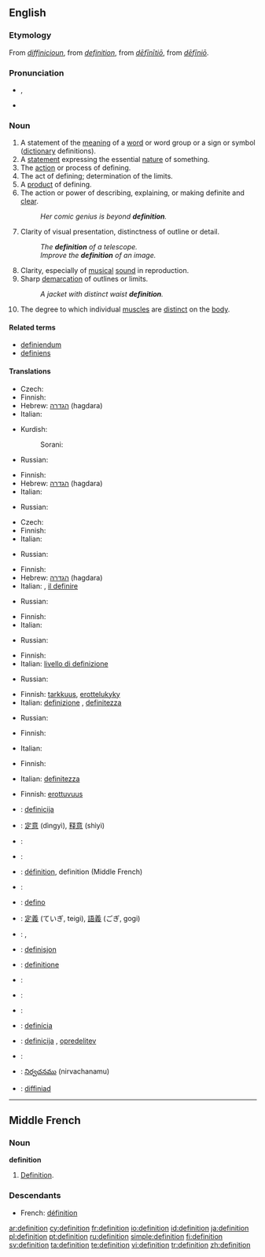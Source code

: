 {{see|définition}}
==English==

{{wikipedia}}

===Etymology===
From {{ME.}} ''[[diffinicioun#Middle English|diffinicioun]]'', from {{MF.}} ''[[#Middle French|definition]]'', from {{L.}} ''[[definitio#Latin|dēfīnītiō]]'', from ''[[definio#Latin|dēfīniō]]''.

===Pronunciation===
* {{IPA|/ˌdɛfɪˈnɪʃən/}}, {{SAMPA|/%defI"nIS@n/}}
* {{audio|en-us-definition.ogg|Audio (US)}}

===Noun===
{{en-noun}}

# A statement of the [[meaning]] of a [[word]] or word group or a sign or symbol ([[dictionary]] definitions).
# A [[statement]] expressing the essential [[nature]] of something.
# The [[action]] or process of defining.
# The act of defining; determination of the limits.
# A [[product]] of defining.
# The action or power of describing, explaining, or making definite and [[clear]].
#: ''Her comic genius is beyond '''definition'''.''
# Clarity of visual presentation, distinctness of outline or detail.
#: ''The '''definition''' of a telescope.''
#: ''Improve the '''definition''' of an image.''
# Clarity, especially of [[musical]] [[sound]] in reproduction.
# Sharp [[demarcation]] of outlines or limits.
#: ''A jacket with distinct waist '''definition'''.''
# {{bodybuilding}} The degree to which individual [[muscle]]s are [[distinct]] on the [[body]].

====Related terms====
* [[definiendum]]
* [[definiens]]

====Translations====
{{trans-top|statement of the meaning of a word or word group or a sign or symbol}}
* Czech: {{t+|cs|definice|f}}
* Finnish: {{t-|fi|määritelmä}}
* Hebrew: [[הגדרה]] (hagdara) {{f}}
* Italian: {{t+|it|definizione|f}}
{{trans-mid}}
* Kurdish: 
*: Sorani: {{t|ku|پێناسه‌|tr=paenAsa|sc=KUchar}}
* Russian: {{t|ru|определение|n|tr=opr'ed'el'énije|sc=Cyrl}}
{{trans-bottom}}

{{trans-top|statement expressing the essential nature of something}}
* Finnish: {{t-|fi|määritelmä}}
* Hebrew: [[הגדרה]] (hagdara) {{f}}
* Italian: {{t+|it|definizione|f}}
{{trans-mid}}
* Russian: {{t|ru|определение|n|tr=opr'ed'el'énije|sc=Cyrl}}
{{trans-bottom}}

{{trans-top|action or process of defining}}
* Czech: {{t+|cs|definice|f}}
* Finnish: {{t-|fi|määrittely}}
* Italian: {{t+|it|definizione|f}}
{{trans-mid}}
* Russian: {{t|ru|определение|n|tr=opr'ed'el'énije|sc=Cyrl}}
{{trans-bottom}}

{{trans-top|act of defining}}
* Finnish: {{t-|fi|määrittely}}
* Hebrew: [[הגדרה]] (hagdara) {{f}}
* Italian: {{t+|it|definizione|f}}, [[il definire]]
{{trans-mid}}
* Russian: {{t|ru|определение|n|tr=opr'ed'el'énije|sc=Cyrl}}
{{trans-bottom}}

{{trans-top|product of defining}}
* Finnish: {{t-|fi|määritelmä}}
* Italian: {{t+|it|definizione|f}}
{{trans-mid}}
* Russian: {{t|ru|определение|n|tr=opr'ed'el'énije|sc=Cyrl}}
{{trans-bottom}}

{{trans-top|action or power of describing, explaining, or making definite}}
* Finnish: {{t-|fi|määrittely}}
* Italian: [[livello di definizione]]
{{trans-mid}}
* Russian: {{t|ru|объяснение|n|tr=objasn'énije|sc=Cyrl}}
{{trans-bottom}}

{{trans-top|clarity of visual presentation, distinctness of outline or detail}}
* Finnish: [[tarkkuus]], [[erottelukyky]]
* Italian: [[definizione]] {{f}}, [[definitezza]] {{f}}
{{trans-mid}}
* Russian: {{t|ru|разрешение|n|tr=razr'ešénije|sc=Cyrl}}
{{trans-bottom}}

{{trans-top|clarity, especially of musical sound in reproduction}}
* Finnish: {{t-|fi|kirkkaus}}
{{trans-mid}}
* Italian: {{t+|it|definizione|f}}
{{trans-bottom}}

{{trans-top|sharp demarcation of outlines or limits}}
* Finnish: {{t+|fi|rajaus}}
{{trans-mid}}
* Italian: [[definitezza]] {{f}}
{{trans-bottom}}

{{trans-top|bodybuilding: the degree to which individual muscles are distinct}}
* Finnish: [[erottuvuus]]
{{trans-mid}}
{{trans-bottom}}

{{checktrans-top}}
*{{ttbc|Bosnian}}: [[definicija]] {{f}}
*{{ttbc|Chinese}}: [[定意]] (dìngyì), [[释意]] (shìyì)
*{{ttbc|Danish}}: {{t-|da|definition}}
*{{ttbc|Dutch}}: {{t|nl|definitie|f}}
*{{ttbc|French}}: [[définition]], definition (Middle French)
*{{ttbc|German}}: {{t+|de|Definition|f}}
*{{ttbc|Ido}}: [[defino]]
*{{ttbc|Japanese}}: [[定義]] (ていぎ, teigi), [[語義]] (ごぎ, gogi)
{{trans-mid}}
*{{ttbc|Latin}}: {{t-|la|definitio}}, {{t-|la|definitionis}}
*{{ttbc|Norwegian}}: [[definisjon]]
*{{ttbc|Novial}}: [[definitione]]
*{{ttbc|Polish}}: {{t|pl|definicja|f}}
*{{ttbc|Portuguese}}: {{t|pt|definição|f}}
*{{ttbc|Romanian}}: {{t-|ro|definiţie|f}}
*{{ttbc|Slovak}}: [[definícia]] {{f}}
*{{ttbc|Slovene}}: [[definicija]] {{f}}, [[opredelitev]] {{f}}
*{{ttbc|Spanish}}: {{t-|es|definición|f}}
*{{ttbc|Telugu}}: [[నిర్వచనము]] (nirvachanamu)
*{{ttbc|Welsh}}: [[diffiniad]] {{m}}
{{trans-bottom}}

----

==Middle French==

===Noun===
'''definition'''

# [[#English|Definition]].

===Descendants===
* French: [[définition]]

[[ar:definition]]
[[cy:definition]]
[[fr:definition]]
[[io:definition]]
[[id:definition]]
[[ja:definition]]
[[pl:definition]]
[[pt:definition]]
[[ru:definition]]
[[simple:definition]]
[[fi:definition]]
[[sv:definition]]
[[ta:definition]]
[[te:definition]]
[[vi:definition]]
[[tr:definition]]
[[zh:definition]]